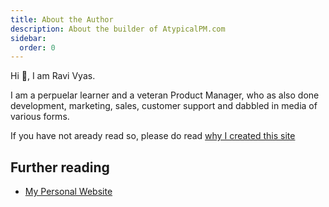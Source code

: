 ```yaml
---
title: About the Author
description: About the builder of AtypicalPM.com
sidebar:
  order: 0
---
```


Hi 👋, I am Ravi Vyas. 

I am a perpuelar learner and a veteran Product Manager, who as also done development, marketing, sales, customer support and dabbled in media of various forms.

If you have not aready read so, please do read [why I created this site](/meta/why) 

## Further reading

- [My Personal Website](https://ravivyas.com)